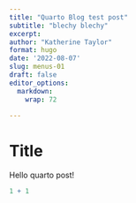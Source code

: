 ```yaml
---
title: "Quarto Blog test post"
subtitle: "blechy blechy"
excerpt: 
author: "Katherine Taylor"
format: hugo
date: '2022-08-07'
slug: menus-01
draft: false
editor_options: 
  markdown: 
    wrap: 72

---
```


# Title

Hello quarto post!

```r
1 + 1
```

